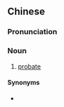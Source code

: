 {{also|遗嘱认证}}
==Chinese==
{{zh-forms|s=遗嘱认证|type=22}}

===Pronunciation===
{{zh-pron
|m=yízhǔ rènzhèng
|cat=n
}}

===Noun===
{{zh-noun}}

# {{lb|zh|legal}} [[probate]] {{qualifier|official proving of a will}}

====Synonyms====
* {{zh-l|遺囑檢驗}}